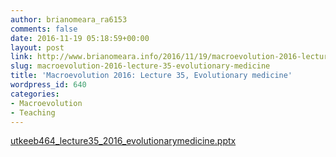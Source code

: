 ```yaml
---
author: brianomeara_ra6153
comments: false
date: 2016-11-19 05:18:59+00:00
layout: post
link: http://www.brianomeara.info/2016/11/19/macroevolution-2016-lecture-35-evolutionary-medicine/
slug: macroevolution-2016-lecture-35-evolutionary-medicine
title: 'Macroevolution 2016: Lecture 35, Evolutionary medicine'
wordpress_id: 640
categories:
- Macroevolution
- Teaching
---
```


[utkeeb464_lecture35_2016_evolutionarymedicine.pptx](http://brianomeara.info/wordpress_beta/wp-content/uploads/2016/12/UTKEEB464_Lecture35_2016_EvolutionaryMedicine.pptx)
